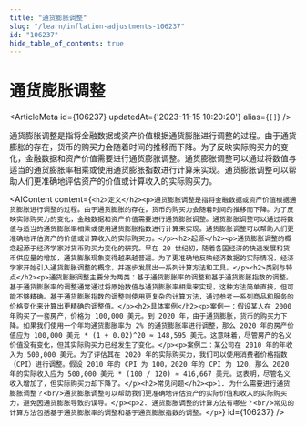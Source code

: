 ```yaml
---
title: "通货膨胀调整"
slug: "/learn/inflation-adjustments-106237"
id: "106237"
hide_table_of_contents: true
---
```



# 通货膨胀调整

<ArticleMeta id={106237} updatedAt={'2023-11-15 10:20:20'} alias={`[]`} />
<div className='border-solid border-b border-t-0 my-4 border-[var(--ifm-color-gray-300)]' />

通货膨胀调整是指将金融数据或资产价值根据通货膨胀进行调整的过程。由于通货膨胀的存在，货币的购买力会随着时间的推移而下降。为了反映实际购买力的变化，金融数据和资产价值需要进行通货膨胀调整。通货膨胀调整可以通过将数值与适当的通货膨胀率相乘或使用通货膨胀指数进行计算来实现。通货膨胀调整可以帮助人们更准确地评估资产的价值或计算收入的实际购买力。

<AIContent content={`<h2>定义</h2><p>通货膨胀调整是指将金融数据或资产价值根据通货膨胀进行调整的过程。由于通货膨胀的存在，货币的购买力会随着时间的推移而下降。为了反映实际购买力的变化，金融数据和资产价值需要进行通货膨胀调整。通货膨胀调整可以通过将数值与适当的通货膨胀率相乘或使用通货膨胀指数进行计算来实现。通货膨胀调整可以帮助人们更准确地评估资产的价值或计算收入的实际购买力。</p><h2>起源</h2><p>通货膨胀调整的概念起源于经济学家对货币购买力变化的研究。早在 20 世纪初，随着各国经济的快速发展和货币供应量的增加，通货膨胀现象变得越来越普遍。为了更准确地反映经济数据的实际情况，经济学家开始引入通货膨胀调整的概念，并逐步发展出一系列计算方法和工具。</p><h2>类别与特点</h2><p>通货膨胀调整主要分为两类：基于通货膨胀率的调整和基于通货膨胀指数的调整。基于通货膨胀率的调整通常通过将原始数值与通货膨胀率相乘来实现，这种方法简单直接，但可能不够精确。基于通货膨胀指数的调整则使用更复杂的计算方法，通过参考一系列商品和服务的价格变化来计算出更精确的调整值。</p><h2>具体案例</h2><p>案例一：假设某人在 2000 年购买了一套房产，价格为 100,000 美元。到 2020 年，由于通货膨胀，货币的购买力下降。如果我们使用一个年均通货膨胀率为 2% 的通货膨胀率进行调整，那么 2020 年的房产价值应为 100,000 美元 * (1 + 0.02)^20 ≈ 148,595 美元。这意味着，尽管房产的名义价值没有变化，但其实际购买力已经发生了变化。</p><p>案例二：某公司在 2010 年的年收入为 500,000 美元。为了评估其在 2020 年的实际购买力，我们可以使用消费者价格指数（CPI）进行调整。假设 2010 年的 CPI 为 100，2020 年的 CPI 为 120，那么 2020 年的实际收入应为 500,000 美元 * (100 / 120) ≈ 416,667 美元。这表明，尽管名义收入增加了，但实际购买力却下降了。</p><h2>常见问题</h2><p>1. 为什么需要进行通货膨胀调整？<br/>通货膨胀调整可以帮助我们更准确地评估资产的实际价值和收入的实际购买力，避免因通货膨胀导致的误导。</p><p>2. 通货膨胀调整的计算方法有哪些？<br/>常见的计算方法包括基于通货膨胀率的调整和基于通货膨胀指数的调整。</p>`} id={106237} />
